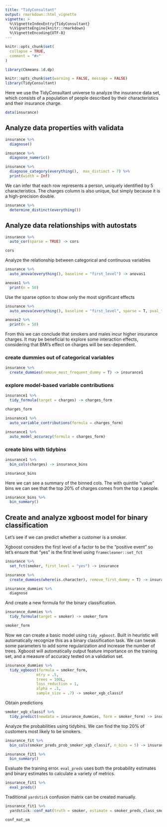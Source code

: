 ```yaml
---
title: "TidyConsultant"
output: rmarkdown::html_vignette
vignette: >
  %\VignetteIndexEntry{TidyConsultant}
  %\VignetteEngine{knitr::rmarkdown}
  %\VignetteEncoding{UTF-8}
---
```


```r
knitr::opts_chunk$set(
  collapse = TRUE,
  comment = "#>"
)
```

```r
library(Ckmeans.1d.dp)
```

```r
knitr::opts_chunk$set(warning = FALSE, message = FALSE)
library(TidyConsultant)
```

Here we use the TidyConsultant universe to analyze the insurance data set, which consists of a population of people described by their characteristics and their insurance charge. 

```r
data(insurance)
```
## Analyze data properties with validata

```r
insurance %>% 
  diagnose()
```


```r
insurance %>% 
  diagnose_numeric()
```

```r
insurance %>% 
  diagnose_category(everything(),  max_distinct = 7) %>% 
  print(width = Inf)
```

We can infer that each row represents a person, uniquely identified by 5 characteristics. The charges column is also unique, but simply because it is a high-precision double.

```r
insurance %>% 
  determine_distinct(everything())
```

## Analyze data relationships with autostats

```r
insurance %>% 
  auto_cor(sparse = TRUE) -> cors

cors
```

Analyze the relationship between categorical and continuous variables
```r
insurance %>% 
  auto_anova(everything(), baseline = "first_level") -> anovas1

anovas1 %>% 
  print(n = 50)
```

Use the sparse option to show only the most significant effects

```r

insurance %>% 
  auto_anova(everything(), baseline = "first_level", sparse = T, pval_thresh = .1) -> anovas2

anovas2 %>% 
  print(n = 50)

```

From this we can conclude that smokers and males incur higher insurance charges. It may be beneficial to explore some interaction effects, considering that BMI's effect on charges will be sex-dependent. 

### create dummies out of categorical variables

```r
insurance %>% 
  create_dummies(remove_most_frequent_dummy = T) -> insurance1
```


### explore model-based variable contributions

```r
insurance1 %>% 
  tidy_formula(target = charges) -> charges_form

charges_form
```

```r
insurance1 %>% 
  auto_variable_contributions(formula = charges_form)
```

```r
insurance1 %>% 
  auto_model_accuracy(formula = charges_form)
```

### create bins with tidybins

```r
insurance1 %>% 
  bin_cols(charges) -> insurance_bins

insurance_bins
```

Here we can see a summary of the binned cols. The with quintile "value" bins we can see that the top 20% of charges comes from the top x people. 

```r
insurance_bins %>% 
  bin_summary()
```

## Create and analyze xgboost model for binary classification

Let's see if we can predict whether a customer is a smoker.

Xgboost considers the first level of a factor to be the "positive event" so 
let's ensure that "yes" is the first level using `framecleaner::set_fct`

```r
insurance %>% 
  set_fct(smoker, first_level = "yes") -> insurance

insurance %>% 
  create_dummies(where(is.character), remove_first_dummy = T) -> insurance_dummies

insurance_dummies %>% 
  diagnose

```

And create a new formula for the binary classification.

```r
insurance_dummies %>% 
  tidy_formula(target = smoker) -> smoker_form

smoker_form
```

Now we can create a basic model using `tidy_xgboost`. Built in heuristic will automatically recognize this as a binary classification task. We can tweak some parameters to add some regularization and increase the number of trees. Xgboost will automatically output feature importance on the training set, and a measure of accuracy tested on a validation set. 

```r
insurance_dummies %>% 
  tidy_xgboost(formula = smoker_form, 
              mtry = .5,
              trees = 100L,
              loss_reduction = 1,
              alpha = .1,
              sample_size = .7) -> smoker_xgb_classif


```



Obtain predictions

```r
smoker_xgb_classif %>% 
  tidy_predict(newdata = insurance_dummies, form = smoker_form) -> insurance_fit

```



Analyze the probabilities using tidybins. We can find the top 20% of customers most likely to be smokers. 

```r
insurance_fit %>% 
  bin_cols(smoker_preds_prob_smoker_xgb_classif, n_bins = 5) -> insurance_fit1

insurance_fit1 %>% 
  bin_summary()
```


Evaluate the training error. `eval_preds` uses both the probability estimates and binary estimates to calculate a variety of metrics. 

```r
insurance_fit1 %>% 
  eval_preds()
```
Traditional `yardstick` confusion matrix can be created manually. 

```r
insurance_fit1 %>% 
  yardstick::conf_mat(truth = smoker, estimate = smoker_preds_class_smoker_xgb_classif) -> conf_mat_sm

conf_mat_sm
```




